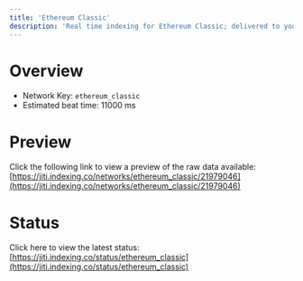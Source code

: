 ```yaml
---
title: 'Ethereum Classic'
description: 'Real time indexing for Ethereum Classic; delivered to you'
---
```


# Overview
- Network Key: `ethereum_classic`
- Estimated beat time: 11000 ms

# Preview
Click the following link to view a preview of the raw data available: [https://jiti.indexing.co/networks/ethereum_classic/21979046](https://jiti.indexing.co/networks/ethereum_classic/21979046)

# Status
Click here to view the latest status: [https://jiti.indexing.co/status/ethereum_classic](https://jiti.indexing.co/status/ethereum_classic)
